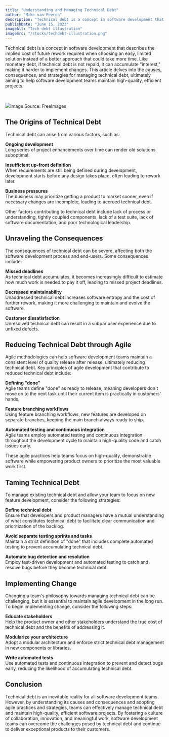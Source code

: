 ```yaml
---
title: "Understanding and Managing Technical Debt"
author: "Mike van Peeren"
description: "Technical debt is a concept in software development that describes the implied cost of future rework required when choosing an easy, limited solution instead of a better approach that could take more time. Like monetary debt, if technical debt is not repaid, it can accumulate interest, making it harder to implement changes."
publishDate: "June 15, 2023"
imageAlt: "Tech debt illustration"
imageSrc: "/stocks/techdebt-illustration.png"
---
```


Technical debt is a concept in software development that describes the implied cost of future rework required when choosing an easy, limited solution instead of a better approach that could take more time. Like monetary debt, if technical debt is not repaid, it can accumulate "interest," making it harder to implement changes. This article delves into the causes, consequences, and strategies for managing technical debt, ultimately aiming to help software development teams maintain high-quality, efficient projects.

‍<figcaption><img className="mb-0" src="/stocks/techdebt-illustration.png" /><span>Image Source: FreeImages</span></figcaption>

## The Origins of Technical Debt

Technical debt can arise from various factors, such as:

**Ongoing development**\
Long series of project enhancements over time can render old solutions suboptimal.

**Insufficient up-front definition**\
When requirements are still being defined during development, development starts before any design takes place, often leading to rework later.

**Business pressures**\
The business may prioritize getting a product to market sooner, even if necessary changes are incomplete, leading to accrued technical debt.

Other factors contributing to technical debt include lack of process or understanding, tightly coupled components, lack of a test suite, lack of software documentation, and poor technological leadership.

## Unraveling the Consequences

The consequences of technical debt can be severe, affecting both the software development process and end-users. Some consequences include:

**Missed deadlines**\
As technical debt accumulates, it becomes increasingly difficult to estimate how much work is needed to pay it off, leading to missed project deadlines.

**Decreased maintainability**\
Unaddressed technical debt increases software entropy and the cost of further rework, making it more challenging to maintain and evolve the software.

**Customer dissatisfaction**\
Unresolved technical debt can result in a subpar user experience due to unfixed defects.

## Reducing Technical Debt through Agile

Agile methodologies can help software development teams maintain a consistent level of quality release after release, ultimately reducing technical debt. Key principles of agile development that contribute to reduced technical debt include:

**Defining "done"**\
Agile teams define "done" as ready to release, meaning developers don't move on to the next task until their current item is practically in customers' hands.

**Feature branching workflows**\
Using feature branching workflows, new features are developed on separate branches, keeping the main branch always ready to ship.

**Automated testing and continuous integration**\
Agile teams employ automated testing and continuous integration throughout the development cycle to maintain high-quality code and catch issues early.

These agile practices help teams focus on high-quality, demonstrable software while empowering product owners to prioritize the most valuable work first.

## Taming Technical Debt

To manage existing technical debt and allow your team to focus on new feature development, consider the following strategies:

**Define technical debt**\
Ensure that developers and product managers have a mutual understanding of what constitutes technical debt to facilitate clear communication and prioritization of the backlog.

**Avoid separate testing sprints and tasks**\
Maintain a strict definition of "done" that includes complete automated testing to prevent accumulating technical debt.

**Automate bug detection and resolution**\
Employ test-driven development and automated testing to catch and resolve bugs before they become technical debt.

## Implementing Change

Changing a team's philosophy towards managing technical debt can be challenging, but it is essential to maintain agile development in the long run. To begin implementing change, consider the following steps:

**Educate stakeholders**\
Help the product owner and other stakeholders understand the true cost of technical debt and the benefits of addressing it.

**Modularize your architecture**\
Adopt a modular architecture and enforce strict technical debt management in new components or libraries.

**Write automated tests**\
Use automated tests and continuous integration to prevent and detect bugs early, reducing the likelihood of accumulating technical debt.

## Conclusion

Technical debt is an inevitable reality for all software development teams. However, by understanding its causes and consequences and adopting agile practices and strategies, teams can effectively manage technical debt and maintain high-quality, efficient software projects. By fostering a culture of collaboration, innovation, and meaningful work, software development teams can overcome the challenges posed by technical debt and continue to deliver exceptional products to their customers.

